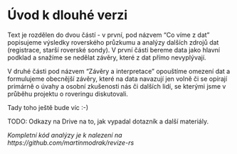 # Úvod k dlouhé verzi {-#uvod}

Text je rozdělen do dvou částí - v první, pod názvem "Co víme z dat" popisujeme výsledky
roverského průzkumu a analýzy dalších zdrojů dat (registrace, starší roverské sondy).
V první části bereme data jako hlavní podklad a snažíme se nedělat závěry, které z
dat přímo nevyplývají.

V druhé části pod názvem "Závěry a interpretace" opouštíme omezení dat a formulujeme
obecnější závěry, které na data navazují jen volně či se opírají primárně o úvahy a osobní zkušenosti
nás či dalších lidí, se kterými jsme v průběhu projektu o roveringu diskutovali. 

Tady toho ještě bude víc :-)

TODO: Odkazy na Drive na to, jak vypadal dotazník a další materiály.

_Kompletní kód analýzy je k nalezení na https://github.com/martinmodrak/revize-rs _
